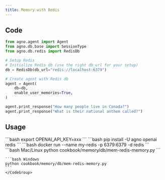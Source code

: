 ```yaml
---
title: Memory with Redis
---
```


## Code

```python cookbook/memory/db/mem-redis-memory.py
from agno.agent import Agent
from agno.db.base import SessionType
from agno.db.redis import RedisDb

# Setup Redis
# Initialize Redis db (use the right db_url for your setup)
db = RedisDb(db_url="redis://localhost:6379")

# Create agent with Redis db
agent = Agent(
    db=db,
    enable_user_memories=True,
)

agent.print_response("How many people live in Canada?")
agent.print_response("What is their national anthem called?")
```

## Usage

<Steps>
  <Snippet file="create-venv-step.mdx" />

  <Step title="Set environment variables">
    ```bash
    export OPENAI_API_KEY=xxx
    ```
  </Step>

  <Step title="Install libraries">
    ```bash
    pip install -U agno openai redis
    ```
  </Step>

  <Step title="Run Redis">
    ```bash
    docker run --name my-redis -p 6379:6379 -d redis
    ```
  </Step>

  <Step title="Run Example">
    <CodeGroup>
    ```bash Mac/Linux
    python cookbook/memory/db/mem-redis-memory.py
    ```

    ```bash Windows
    python cookbook/memory/db/mem-redis-memory.py
    ```
    </CodeGroup>
  </Step>
</Steps>